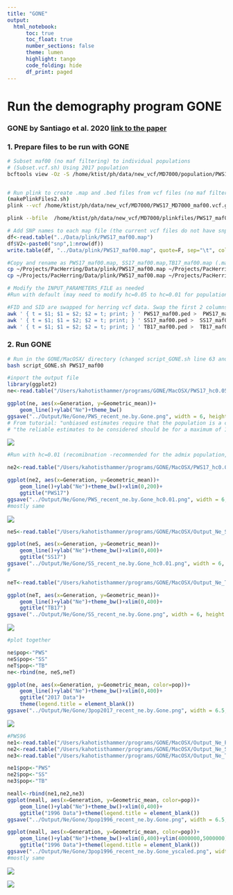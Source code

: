 ```yaml
---
title: "GONE"
output:
  html_notebook:
      toc: true 
      toc_float: true
      number_sections: false
      theme: lumen
      highlight: tango
      code_folding: hide
      df_print: paged
---
```


# Run the demography program GONE 
###     GONE by Santiago et al. 2020 [link to the paper](https://doi.org/10.1093/molbev/msaa169)

### 1. Prepare files to be run with GONE 

```bash
# Subset maf00 (no maf filtering) to individual populations
# (Subset.vcf.sh) Using 2017 population
bcftools view -Oz -S /home/ktist/ph/data/new_vcf/MD7000/population/PWS17.txt --threads 16 /home/ktist/ph/data/new_vcf/MD7000/PH_DP600_7000_minQ20_minMQ30_NS0.5.vcf.gz > /home/ktist/ph/data/new_vcf/MD7000/PWS17_MD7000_maf00.vcf.gz


# Run plink to create .map and .bed files from vcf files (no maf filtering)
(makePlinkFiles2.sh)
plink --vcf /home/ktist/ph/data/new_vcf/MD7000/PWS17_MD7000_maf00.vcf.gz --make-bed --out /home/ktist/ph/data/new_vcf/MD7000/plinkfiles/PWS17_maf00

plink --bfile  /home/ktist/ph/data/new_vcf/MD7000/plinkfiles/PWS17_maf00 --recode --tab --out /home/ktist/ph/data/new_vcf/MD7000/plinkfiles/PWS17_maf00

```


```r
# Add SNP names to each map file (the current vcf files do not have snp ID)
df<-read.table("../Data/plink/PWS17_maf00.map")
df$V2<-paste0("snp",1:nrow(df))
write.table(df, "../Data/plink/PWS17_maf00.map", quote=F, sep="\t", col.names=F, row.names=F)
```

```bash
#Copy and rename as PWS17_maf00.map, SS17_maf00.map,TB17_maf00.map (.map file is the same for all)
cp ~/Projects/PacHerring/Data/plink/PWS17_maf00.map ~/Projects/PacHerring/Data/plink/SS17_maf00.map
cp ~/Projects/PacHerring/Data/plink/PWS17_maf00.map ~/Projects/PacHerring/Data/plink/TB17_maf00.map

# Modify the INPUT_PARAMETERS_FILE as needed
#Run with default (may need to modify hc=0.05 to hc=0.01 for populations with recent migrants)

#FID and SID are swapped for herring vcf data. Swap the first 2 columns (this will create a space-delimited file but the example file is also space-delimited. It may work)
awk ' { t = $1; $1 = $2; $2 = t; print; } ' PWS17_maf00.ped >  PWS17_maf00_new.ped
awk ' { t = $1; $1 = $2; $2 = t; print; } ' SS17_maf00.ped >  SS17_maf00_new.ped
awk ' { t = $1; $1 = $2; $2 = t; print; } ' TB17_maf00.ped >  TB17_maf00_new.ped

```

### 2. Run GONE
```bash
# Run in the GONE/MacOSX/ directory (changed script_GONE.sh line 63 and 67: grep -w "" wasn't working)
bash script_GONE.sh PWS17_maf00

```

```r
#inport the output file
library(ggplot2)
ne<-read.table("/Users/kahotisthammer/programs/GONE/MacOSX/PWS17_hc0.05/Output_Ne_PWS17_maf00", skip=1, header=T)

ggplot(ne, aes(x=Generation, y=Geometric_mean))+
    geom_line()+ylab("Ne")+theme_bw()
ggsave("../Output/Ne/Gone/PWS_recent_ne.by.Gone.png", width = 6, height = 4, dpi=300)
# From tutorial: "unbiased estimates require that the population is a closed one without recent admixture from other populations. If this is not the case, some artefacts may arise."
# "the reliable estimates to be considered should be for a maximum of 100 or 200 generations"
```

![](../Output/Ne/Gone/PWS_recent_ne.by.Gone.png)

```r
#Run with hc=0.01 (recomibnation -recommended for the admix population, instead of hc=0.05)

ne2<-read.table("/Users/kahotisthammer/programs/GONE/MacOSX/PWS17_hc0.01/Output_Ne_PWS17_maf00", skip=1, header=T)

ggplot(ne2, aes(x=Generation, y=Geometric_mean))+
    geom_line()+ylab("Ne")+theme_bw()+xlim(0,200)+
    ggtitle("PWS17")
ggsave("../Output/Ne/Gone/PWS_recent_ne.by.Gone_hc0.01.png", width = 6, height = 4, dpi=300)
#mostly same
```

![](../Output/Ne/Gone/PWS_recent_ne.by.Gone_hc0.01.png)

```r
neS<-read.table("/Users/kahotisthammer/programs/GONE/MacOSX/Output_Ne_SS17_maf00", skip=1, header=T)

ggplot(neS, aes(x=Generation, y=Geometric_mean))+
    geom_line()+ylab("Ne")+theme_bw()+xlim(0,400)+
    ggtitle("SS17")
ggsave("../Output/Ne/Gone/SS_recent_ne.by.Gone_hc0.01.png", width = 6, height = 4, dpi=300)
#
```

```r
neT<-read.table("/Users/kahotisthammer/programs/GONE/MacOSX/Output_Ne_TB17_maf00", skip=1, header=T)

ggplot(neT, aes(x=Generation, y=Geometric_mean))+
    geom_line()+ylab("Ne")+theme_bw()+xlim(0,400)+
    ggtitle("TB17")
ggsave("../Output/Ne/Gone/SS_recent_ne.by.Gone.png", width = 6, height = 4, dpi=300)
```
![](../Output/Ne/Gone/SS_recent_ne.by.Gone.png)



```r
#plot together

ne$pop<-"PWS"
neS$pop<-"SS"
neT$pop<-"TB"
ne<-rbind(ne, neS,neT)

ggplot(ne, aes(x=Generation, y=Geometric_mean, color=pop))+
    geom_line()+ylab("Ne")+theme_bw()+xlim(0,400)+
    ggtitle("2017 Data")+
    theme(legend.title = element_blank())
ggsave("../Output/Ne/Gone/3pop2017_recent_ne.by.Gone.png", width = 6.5, height = 4, dpi=300)
```
![](../Output/Ne/Gone/3pop2017_recent_ne.by.Gone.png)


```r
#PWS96
ne1<-read.table("/Users/kahotisthammer/programs/GONE/MacOSX/Output_Ne_PWS96_maf00", skip=1, header=T)
ne2<-read.table("/Users/kahotisthammer/programs/GONE/MacOSX/Output_Ne_SS96_maf00", skip=1, header=T)
ne3<-read.table("/Users/kahotisthammer/programs/GONE/MacOSX/Output_Ne_TB96_maf00", skip=1, header=T)

ne1$pop<-"PWS"
ne2$pop<-"SS"
ne3$pop<-"TB"

neall<-rbind(ne1,ne2,ne3)
ggplot(neall, aes(x=Generation, y=Geometric_mean, color=pop))+
    geom_line()+ylab("Ne")+theme_bw()+xlim(0,400)+
    ggtitle("1996 Data")+theme(legend.title = element_blank())
ggsave("../Output/Ne/Gone/3pop1996_recent_ne.by.Gone.png", width = 6.5, height = 4, dpi=300)

ggplot(neall, aes(x=Generation, y=Geometric_mean, color=pop))+
    geom_line()+ylab("Ne")+theme_bw()+xlim(0,400)+ylim(4000000,5000000)
    ggtitle("1996 Data")+theme(legend.title = element_blank())
ggsave("../Output/Ne/Gone/3pop1996_recent_ne.by.Gone_yscaled.png", width = 6.5, height = 4, dpi=300)
#mostly same
```
![](../Output/Ne/Gone/3pop1996_recent_ne.by.Gone.png)


![](../Output/Ne/Gone/3pop1996_recent_ne.by.Gone.png)


